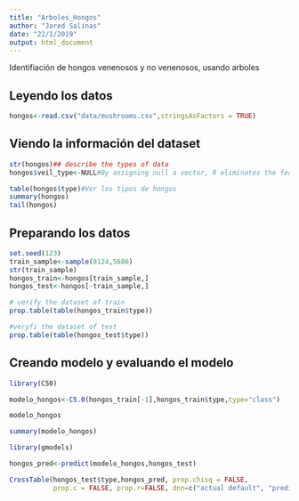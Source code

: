 ```yaml
---
title: "Arboles_Hongos"
author: "Jared Salinas"
date: "22/1/2019"
output: html_document
---
```



Identifiación de hongos venenosos y no venenosos, usando arboles

## Leyendo los datos

```r
hongos<-read.csv("data/mushrooms.csv",stringsAsFactors = TRUE)
```

## Viendo la información del dataset

```r
str(hongos)## describe the types of data
hongos$veil_type<-NULL#By assigning null a vector, R eliminates the feature from the mushrooms dataframe

table(hongos$type)#Ver los tipos de hongos
summary(hongos)
tail(hongos)
```

## Preparando los datos

```r
set.seed(123)
train_sample<-sample(8124,5686)
str(train_sample)
hongos_train<-hongos[train_sample,]
hongos_test<-hongos[-train_sample,]

# verify the dataset of train
prop.table(table(hongos_train$type))

#veryfi the dataset of test
prop.table(table(hongos_test$type))
```

## Creando modelo y evaluando el modelo

```r
library(C50)

modelo_hongos<-C5.0(hongos_train[-1],hongos_train$type,type="class")

modelo_hongos

summary(modelo_hongos)

library(gmodels)

hongos_pred<-predict(modelo_hongos,hongos_test)

CrossTable(hongos_test$type,hongos_pred, prop.chisq = FALSE,
           prop.c = FALSE, prop.r=FALSE, dnn=c("actual default", "predict default"))
```

